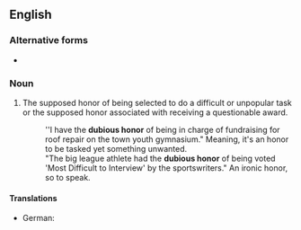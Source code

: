 ==English==

===Alternative forms===
* {{l|en|dubious honour}}

===Noun===
{{en-noun}}

# The supposed honor of being selected to do a difficult or unpopular task or the supposed honor associated with receiving a questionable award.
#: ''I have the '''dubious honor''' of being in charge of fundraising for roof repair on the town youth gymnasium." Meaning, it's an honor to be tasked yet something unwanted.
#: "The big league athlete had the '''dubious honor''' of being voted 'Most Difficult to Interview' by the sportswriters." An ironic honor, so to speak.

====Translations====
{{trans-top|supposed honor}}
* German: {{t|de|zweifelhafte Ehre|f}}
{{trans-mid}}
{{trans-bottom}}